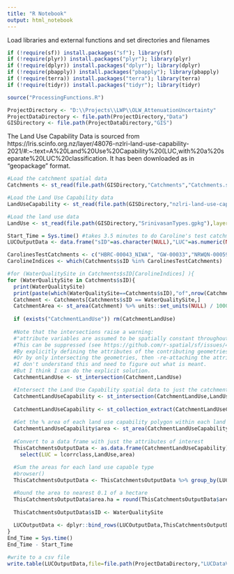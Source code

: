 ```yaml
---
title: "R Notebook"
output: html_notebook
---
```


Load libraries and external functions and set directories and filenames

```r
if (!require(sf)) install.packages("sf"); library(sf)
if (!require(plyr)) install.packages("plyr"); library(plyr)
if (!require(dplyr)) install.packages("dplyr"); library(dplyr)
if (!require(pbapply)) install.packages("pbapply"); library(pbapply)
if (!require(terra)) install.packages("terra"); library(terra)
if (!require(tidyr)) install.packages("tidyr"); library(tidyr)

source("ProcessingFunctions.R")

ProjectDirectory <- "D:\\Projects\\LWP\\OLW_AttenuationUncertainty"
ProjectDataDirectory <- file.path(ProjectDirectory,"Data")
GISDirectory <- file.path(ProjectDataDirectory,"GIS")
```

The Land Use Capability Data is sourced from https://lris.scinfo.org.nz/layer/48076-nzlri-land-use-capability-2021/#:~:text=A%20Land%20Use%20Capability%20(LUC,with%20a%20separate%20LUC%20classification.
It has been downloaded as in "geopackage" format.

```r
#Load the catchment spatial data
Catchments <- st_read(file.path(GISDirectory,"Catchments","Catchments.shp"))

#Load the Land Use Capability data
LandUseCapability <- st_read(file.path(GISDirectory,"nzlri-land-use-capability-2021.gpkg"))

#Load the land use data
LandUse <- st_read(file.path(GISDirectory,"SrinivasanTypes.gpkg"),layer = "LandUse")

```


```r
Start_Time = Sys.time() #takes 3.5 minutes to do Caroline's test catchments, 8.5 minutes to do all catchments
LUCOutputData <- data.frame("sID"=as.character(NULL),"LUC"=as.numeric(NULL),"area.ha"=as.numeric(NULL))

CarolinesTestCatchments <- c("HBRC-00043_NIWA", "GW-00033","NRWQN-00059_NIWA","NRC-00045", "EW-00040", "ORC-00081", "HRC-00032", "ECAN-00116")
CarolineIndices <- which(Catchments$sID %in% CarolinesTestCatchments)

#for (WaterQualitySite in Catchments$sID[CarolineIndices] ){
for (WaterQualitySite in Catchments$sID){
  print(WaterQualitySite)
  print(paste(which(WaterQualitySite==Catchments$sID),"of",nrow(Catchments)))
  Catchment <- Catchments[Catchments$sID == WaterQualitySite,]
  CatchmentArea <- st_area(Catchment) %>% units::set_units(NULL) / 10000
  
  if (exists("CatchmentLandUse")) rm(CatchmentLandUse)
  
  #Note that the intersections raise a warning:
  #"attribute variables are assumed to be spatially constant throughout all geometries"
  #This can be suppressed (see https://github.com/r-spatial/sf/issues/406)
  #By explicitly defining the attributes of the contributing geometries as constant
  #Or by only intersecting the geometries, then -re-attaching the attributes
  #I don't understand this and need to figure out what is meant.
  #But I think I can do the explicit solution.
  CatchmentLandUse <- st_intersection(Catchment,LandUse)

  #Intersect the Land Use Capability spatial data to just the catchment.
  CatchmentLandUseCapability <- st_intersection(CatchmentLandUse,LandUseCapability)
  
  CatchmentLandUseCapability <- st_collection_extract(CatchmentLandUseCapability, "POLYGON")
  
  #Get the % area of each land use capability polygon within each land use type
  CatchmentLandUseCapability$area <- st_area(CatchmentLandUseCapability) %>% units::set_units(NULL) / 10000
  
  #Convert to a data frame with just the attributes of interest
  ThisCatchmentsOutputData <- as.data.frame(CatchmentLandUseCapability) %>% 
    select(LUC = lcorrclass,LandUse,area)
  
  #Sum the areas for each land use capable type
  #browser()
  ThisCatchmentsOutputData <- ThisCatchmentsOutputData %>% group_by(LUC,LandUse) %>% dplyr::summarise(area.ha=sum(area))

  #Round the area to nearest 0.1 of a hectare
  ThisCatchmentsOutputData$area.ha = round(ThisCatchmentsOutputData$area.ha,1)
  
  ThisCatchmentsOutputData$sID <- WaterQualitySite
  
  LUCOutputData <- dplyr::bind_rows(LUCOutputData,ThisCatchmentsOutputData)
}
End_Time = Sys.time()
End_Time - Start_Time

#write to a csv file
write.table(LUCOutputData,file=file.path(ProjectDataDirectory,"LUCDataV1.csv"),sep=",",row.names = FALSE,append=FALSE,quote = FALSE)
```


